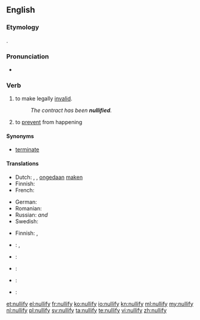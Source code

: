 ==English==

===Etymology===
{{suffix|null|ify}}.

===Pronunciation===
* {{audio|en-us-nullify.ogg|Audio (US)}}

===Verb===
{{en-verb|nullifies|nullifying|nullified}}

# {{context|transitive|legal}} to make legally [[invalid]].
#: ''The contract has been '''nullified'''.''
# to [[prevent]] from happening

====Synonyms====
* {{sense|to make legally invalid}} [[terminate]]

====Translations====
{{trans-top|to make legally invalid}}
* Dutch: {{t+|nl|annuleren}}, {{t+|nl|vernietigen}}, [[ongedaan]] [[maken]]
* Finnish: {{t+|fi|mitätöidä}}
* French: {{t+|fr|annuler}}
{{trans-mid}}
* German: {{t+|de|annullieren}}
* Romanian: {{t+|ro|anula|alt=a anula}}
* Russian: {{t+|ru|аннулировать|tr=annulírovat’|alt=аннули́ровать}} {{impf}} ''and'' {{pf.}}
* Swedish: {{t-|sv|omintetgöra}}
{{trans-bottom}}

{{trans-top|to prevent from happening}}
* Finnish: {{t+|fi|estää}}, {{t+|fi|ehkäistä}}
{{trans-mid}}
{{trans-bottom}}

{{checktrans-top}}
* {{ttbc|cmn}}: {{t|cmn|使無效}}, {{t|cmn|使无效}}
* {{ttbc|el}}: {{t+|el|ακυρώνω|tr=akyróno}}
* {{ttbc|it}}: {{t+|it|annullare}}
* {{ttbc|pt}}: {{t+|pt|anular}}
* {{ttbc|es}}: {{t+|es|anular}}
{{checktrans-bottom}}

[[et:nullify]]
[[el:nullify]]
[[fr:nullify]]
[[ko:nullify]]
[[io:nullify]]
[[kn:nullify]]
[[ml:nullify]]
[[my:nullify]]
[[nl:nullify]]
[[pl:nullify]]
[[sv:nullify]]
[[ta:nullify]]
[[te:nullify]]
[[vi:nullify]]
[[zh:nullify]]